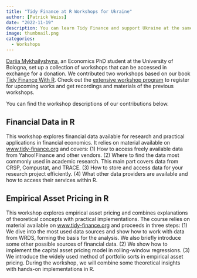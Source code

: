 ```yaml
---
title: "Tidy Finance at R Workshops for Ukraine"
author: [Patrick Weiss]
date: "2022-11-19"
description: You can learn Tidy Finance and support Ukraine at the same time
image: thumbnail.png
categories: 
  - Workshops
---
```


[Dariia Mykhailyshyna](https://sites.google.com/view/dariia-mykhailyshyna/main), an Economics PhD student at the University of Bologna, set up a collection of workshops that can be accessed in exchange for a donation. We contributed two workshops based on our book [Tidy Finance With R](../../index.qmd). Check out the [extensive workshop program](https://sites.google.com/view/dariia-mykhailyshyna/main/r-workshops-for-ukraine) to register for upcoming works and get recordings and materials of the previous workshops. 

You can find the workshop descriptions of our contributions below.

## Financial Data in R

This workshop explores financial data available for research and practical applications in financial economics. It relies on material available on [www.tidy-finance.org](http://www.tidy-finance.org/) and covers: (1) How to access freely available data from Yahoo!Finance and other vendors. (2) Where to find the data most commonly used in academic research. This main part covers data from CRSP, Compustat, and TRACE. (3) How to store and access data for your research project efficiently. (4) What other data providers are available and how to access their services within R.

## Empirical Asset Pricing in R

This workshop explores empirical asset pricing and combines explanations of theoretical concepts with practical implementations. The course relies on material available on [www.tidy-finance.org](http://www.tidy-finance.org/) and proceeds in three steps: (1) We dive into the most used data sources and show how to work with data from WRDS, forming the basis for the analysis. We also briefly introduce some other possible sources of financial data. (2) We show how to implement the capital asset pricing model in rolling-window regressions. (3) We introduce the widely used method of portfolio sorts in empirical asset pricing. During the workshop, we will combine some theoretical insights with hands-on implementations in R.